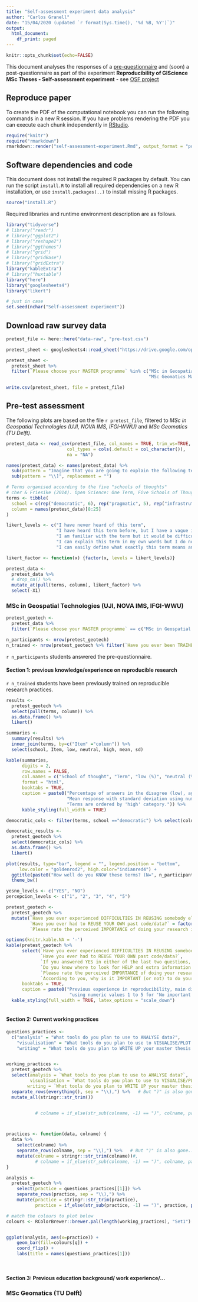 ```yaml
---
title: "Self-assessment experiment data analysis"
author: "Carlos Granell"
date: "15/04/2020 (updated `r format(Sys.time(), '%d %B, %Y')`)"
output:
  html_document:
    df_print: paged
---
```


```r
knitr::opts_chunk$set(echo=FALSE)
```


This document analyses the responses of a [pre-questionnaire](https://forms.gle/BTmPc5ExhEJNkUtFA) and (soon) a post-questionnaire as part of the experiment **Reproducibility of GIScience MSc Theses - Self-assessment experiment** - see [OSF project](https://osf.io/j97zp/)


## Reproduce paper

To create the PDF of the computational notebook you can run the following commands in a new R session.
If you have problems rendering the PDF you can execute each chunk independently in [RStudio](https://rstudio.com/products/rstudio/).

```r
require("knitr")
require("rmarkdown")
rmarkdown::render("self-assessment-experiment.Rmd", output_format = "pdf_document")
```

## Software dependencies and code

This document does not install the required R packages by default.
You can run the script `install.R` to install all required dependencies on a new R installation, or use `install.packages(..)` to install missing R packages.

```r
source("install.R")
```

Required libraries and runtime environment description are as follows.

```r
library("tidyverse")
# library("readr")
# library("ggplot2")
# library("reshape2")
# library("ggthemes")
# library("grid")
# library("gridBase")
# library("gridExtra")
library("kableExtra")
# library("huxtable")
library("here")
library("googlesheets4")
library("likert")
```


```r
# just in case
set.seed(nchar("Self-assessment experiment"))
```


## Download raw survey data


```r
pretest_file <- here::here("data-raw", "pre-test.csv")
```

```r

pretest_sheet <- googlesheets4::read_sheet("https://drive.google.com/open?id=1YhcOeTg04AXh7mbDzjqefuuHUG91sr98e15rl92M2Zk")

pretest_sheet <- 
  pretest_sheet %>%
  filter(`Please choose your MASTER programme` %in% c("MSc in Geospatial Technologies (UJI, NOVA IMS, IFGI-WWU)",
                                                      "MSc Geomatics Master (TU Delft)"))

write.csv(pretest_sheet, file = pretest_file)

```

## Pre-test assessment 

The following plots are based on the file `r pretest_file`, filtered to _MSc in Geospatial Technologies (UJI, NOVA IMS, IFGI-WWU)_ and _MSc Geomatics (TU Delft)_.

```r

pretest_data <- read_csv(pretest_file, col_names = TRUE, trim_ws=TRUE, 
                       col_types = cols(.default = col_character()),
                       na = "NA")

names(pretest_data) <- names(pretest_data) %>% 
  sub(pattern = "Imagine that you are going to explain the following terms to somebody else. How well do you KNOW them\\? \\[*", replacement = "") %>% 
  sub(pattern = "\\]", replacement = "")

# Terms organised according to the five "schools of thoughts"
# cher & Friesike (2014). Open Science: One Term, Five Schools of Thought. https://doi.org/10.1007/978-3-319-00026-8_2
terms <- tibble(
  school = c(rep("democratic", 6), rep("pragmatic", 5), rep("infrastruture", 4), rep("public", 3)),
  column = names(pretest_data)[8:25]
)

```

```r

likert_levels <- c("I have never heard of this term",
                   "I have heard this term before, but I have a vague idea of what it is",
                   "I am familiar with the term but it would be difficult to explain it",
                   "I can explain this term in my own words but I do not use it myself",
                   "I can easily define what exactly this term means and I use it myself")

likert_factor <- function(x) {factor(x, levels = likert_levels)}

pretest_data <- 
  pretest_data %>%
  # drop_na() %>%
  mutate_at(pull(terms, column), likert_factor) %>%
  select(-X1)

```



### MSc in Geospatial Technologies  (UJI, NOVA IMS, IFGI-WWU)

```r

pretest_geotech <- 
  pretest_data %>%
  filter(`Please choose your MASTER programme` == c("MSc in Geospatial Technologies (UJI, NOVA IMS, IFGI-WWU)"))

n_participants <- nrow(pretest_geotech)
n_trained <- nrow(pretest_geotech %>% filter(`Have you ever been TRAINED on reproducible research practices?` == "YES"))
```

`r n_participants` students answered the pre-questionnaire. 

#### Section 1: previous knowledge/experience on reproducible research

`r n_trained` students have been previously trained on reproducible research practices.

```r
results <- 
  pretest_geotech %>%
  select(pull(terms, column)) %>%
  as.data.frame() %>%
  likert()

summaries <- 
  summary(results) %>%
  inner_join(terms, by=c("Item" ="column")) %>%
  select(school, Item, low, neutral, high, mean, sd)
```

```r
kable(summaries,
      digits = 2,
      row.names = FALSE,
      col.names = c("School of thought", "Term", "low (%)", "neutral (%)", "high (%)", "mean", "sd"),
      format = "html",
      booktabs = TRUE,
      caption = paste0("Percentage of answers in the disagree (low), agree (high) or neutral categories.\n",
                       "Mean response with standard deviation using numeric values 1 to 5 for 'Strongly disagree' to 'Strongly agree'.\n",
                       "Terms are ordered by 'high' category.")) %>%
      kable_styling(full_width = TRUE)
```


```r
democratic_cols <- filter(terms, school =="democratic") %>% select(column) %>% pull()

democratic_results <- 
  pretest_geotech %>%
  select(democratic_cols) %>%
  as.data.frame() %>%
  likert()

```


```r
plot(results, type="bar", legend = "", legend.position = "bottom",
     low.color = "goldenrod2", high.color="indianred4") +
  ggtitle(paste0("How well do you KNOW these terms? (N=", n_participants, ")")) + 
  theme_bw()


```



```r
yesno_levels <- c("YES", "NO")
percepcion_levels <- c("1", "2", "3", "4", "5")

pretest_geotech <- 
  pretest_geotech %>%
  mutate(`Have you ever experienced DIFFICULTIES IN REUSING somebody else’s code / data?` = factor(`Have you ever experienced DIFFICULTIES IN REUSING somebody else’s code / data?`, levels = yesno_levels),
         `Have you ever had to REUSE YOUR OWN past code/data?` = factor(`Have you ever had to REUSE YOUR OWN past code/data?`, levels = yesno_levels),
         `Please rate the perceived IMPORTANCE of doing your research in a reproducible way` = factor(`Please rate the perceived IMPORTANCE of doing your research in a reproducible way`, levels = percepcion_levels))
```


```r
options(knitr.kable.NA = '-')
kable(pretest_geotech %>% 
      select(`Have you ever experienced DIFFICULTIES IN REUSING somebody else’s code / data?`,
             `Have you ever had to REUSE YOUR OWN past code/data?`,
             `If you answered YES in either of the last two questions, please explain which were the MAIN DIFFICULTIES you experienced. If NO, skip question`,
             `Do you know where to look for HELP and extra information to make your research reproducible?`,
             `Please rate the perceived IMPORTANCE of doing your research in a reproducible way`,
             `According to you, why is it IMPORTANT (or not) to do your research in a reproducible way?`),
      booktabs = TRUE,
      caption = paste0("Previous experience in reproducibility, main difficulties and perceived importance, \n",
                        "using numeric values 1 to 5 for 'No important at all' to 'Really important'.")) %>%
  kable_styling(full_width = TRUE, latex_options = "scale_down")
  
```


#### Section 2: Current working practices

```r
questions_practices <- 
  c("analysis" = "What tools do you plan to use to ANALYSE data?",
    "visualisation" = "What tools do you plan to use to VISUALISE/PLOT data?",
    "writing" = "What tools do you plan to WRITE UP your master thesis or conference/journal article?")


working_practices <- 
  pretest_geotech %>%
  select(analysis = `What tools do you plan to use to ANALYSE data?`,
         visualisation = `What tools do you plan to use to VISUALISE/PLOT data?`,
        writing = `What tools do you plan to WRITE UP your master thesis or conference/journal article?`) %>%
  separate_rows(everything(), sep = "\\),") %>%   # But ")" is also gone..
  mutate_all(stringr::str_trim())


           # colname = if_else(str_sub(colname, -1) == ")", colname, paste0(colname, ")")))



practices <- function(data, colname) {
  data %>%
    select(colname) %>%
    separate_rows(colname, sep = "\\),") %>%   # But ")" is also gone..
    mutate(colname = stringr::str_trim(colname))#,
           # colname = if_else(str_sub(colname, -1) == ")", colname, paste0(colname, ")")))
}

analysis <-
  pretest_geotech %>%
    select(practice = questions_practices[[1]]) %>%
    separate_rows(practice, sep = "\\),") %>% 
    mutate(practice = stringr::str_trim(practice),
           practice = if_else(str_sub(practice, -1) == ")", practice, paste0(practice, ")")))


```


```r
# match the colours to plot below
colours <- RColorBrewer::brewer.pal(length(working_practices), "Set1")


ggplot(analysis, aes(x=practice)) +
    geom_bar(fill=colours[q]) +
    coord_flip() +
    labs(title = names(questions_practices[1]))

  
```



#### Section 3: Previous education background/ work experience/...

 

### MSc Geomatics (TU Delft) 


